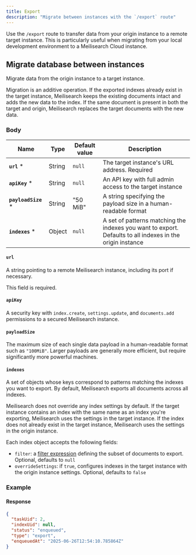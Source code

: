 ```yaml
---
title: Export
description: "Migrate between instances with the `/export` route"
---
```




Use the `/export` route to transfer data from your origin instance to a remote target instance. This is particularly useful when migrating from your local development environment to a Meilisearch Cloud instance.

## Migrate database between instances

<RouteHighlighter method="POST" path="/export" />

Migrate data from the origin instance to a target instance.

Migration is an additive operation. If the exported indexes already exist in the target instance, Meilisearch keeps the existing documents intact and adds the new data to the index. If the same document is present in both the target and origin, Meilisearch replaces the target documents with the new data.

### Body

| Name                | Type   | Default value | Description                                                                                               |
| ------------------- | ------ | ------------- | --------------------------------------------------------------------------------------------------------- |
| **`url`** *         | String | `null`        | The target instance's URL address. Required                                                               |
| **`apiKey`** *      | String | `null`        | An API key with full admin access to the target instance                                                  |
| **`payloadSize`** * | String | "50 MiB"      | A string specifying the payload size in a human-readable format                                           |
| **`indexes`** *     | Object | `null`        | A set of patterns matching the indexes you want to export. Defaults to all indexes in the origin instance |

#### `url`

A string pointing to a remote Meilisearch instance, including its port if necessary.

This field is required.

#### `apiKey`

A security key with `index.create`, `settings.update`, and `documents.add` permissions to a secured Meilisearch instance.

#### `payloadSize`

The maximum size of each single data payload in a human-readable format such as `"100MiB"`. Larger payloads are generally more efficient, but require significantly more powerful machines.

#### `indexes`

A set of objects whose keys correspond to patterns matching the indexes you want to export. By default, Meilisearch exports all documents across all indexes.

Meilisearch does not override any index settings by default. If the target instance contains an index with the same name as an index you're exporting, Meilisearch uses the settings in the target instance. If the index does not already exist in the target instance, Meilisearch uses the settings in the origin instance.

Each index object accepts the following fields:

- `filter`: a [filter expression](/learn/filtering_and_sorting/filter_expression_reference) defining the subset of documents to export. Optional, defaults to `null`
- `overrideSettings`: if `true`, configures indexes in the target instance with the origin instance settings. Optional, defaults to `false`

### Example

<CodeSamplesExportPost1 />

#### Response

```json
{
  "taskUid": 2,
  "indexUid": null,
  "status": "enqueued",
  "type": "export",
  "enqueuedAt": "2025-06-26T12:54:10.785864Z"
}
```
